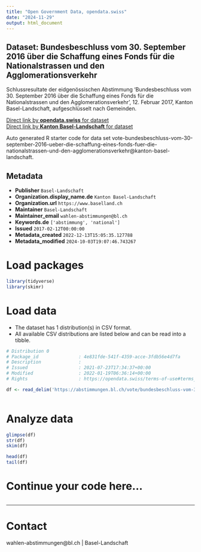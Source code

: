 ```yaml
---
title: "Open Government Data, opendata.swiss"
date: "2024-11-29"
output: html_document
---
```


## Dataset: Bundesbeschluss vom 30. September 2016 über die Schaffung eines Fonds für die Nationalstrassen und den Agglomerationsverkehr

Schlussresultate der eidgenössischen Abstimmung 'Bundesbeschluss vom 30. September 2016 über die Schaffung eines Fonds für die Nationalstrassen und den Agglomerationsverkehr', 12. Februar 2017, Kanton Basel-Landschaft, aufgeschlüsselt nach Gemeinden.

[Direct link by **opendata.swiss** for dataset](https://opendata.swiss/de/dataset/bundesbeschluss-vom-30-september-2016-uber-die-schaffung-eines-fonds-fur-die-nationalstrassen-u)<br>
[Direct link by **Kanton Basel-Landschaft** for dataset](https://abstimmungen.bl.ch/vote/bundesbeschluss-vom-30-september-2016-ueber-die-schaffung-eines-fonds-fuer-die-nationalstrassen-und-den-agglomerationsverkehr/data)

Auto generated R starter code for data set vote-bundesbeschluss-vom-30-september-2016-ueber-die-schaffung-eines-fonds-fuer-die-nationalstrassen-und-den-agglomerationsverkehr@kanton-basel-landschaft.

## Metadata

- **Publisher** `Basel-Landschaft`
- **Organization.display_name.de** `Kanton Basel-Landschaft`
- **Organization.url** `https://www.baselland.ch`
- **Maintainer** `Basel-Landschaft`
- **Maintainer_email** `wahlen-abstimmungen@bl.ch`
- **Keywords.de** `['abstimmung', 'national']`
- **Issued** `2017-02-12T00:00:00`
- **Metadata_created** `2022-12-13T15:05:35.127788`
- **Metadata_modified** `2024-10-03T19:07:46.743267`


# Load packages

```r

library(tidyverse)
library(skimr)

```

# Load data

-   The dataset has 1 distribution(s) in CSV format.
-   All available CSV distributions are listed below and can be read into a tibble.

```r

# Distribution 0
# Package_id               : 4e831fde-541f-4359-acce-3fdb56e4d7fa
# Description              : 
# Issued                   : 2021-07-23T17:34:37+00:00
# Modified                 : 2022-01-19T06:36:14+00:00
# Rights                   : https://opendata.swiss/terms-of-use#terms_by

df <- read_delim('https://abstimmungen.bl.ch/vote/bundesbeschluss-vom-30-september-2016-ueber-die-schaffung-eines-fonds-fuer-die-nationalstrassen-und-den-agglomerationsverkehr/data-csv')



```

# Analyze data

```r

glimpse(df)
str(df)
skim(df)

head(df)
tail(df)

```

# Continue your code here...

```r

```

------------------------------------------------------------------------

# Contact

wahlen-abstimmungen@bl.ch | Basel-Landschaft
